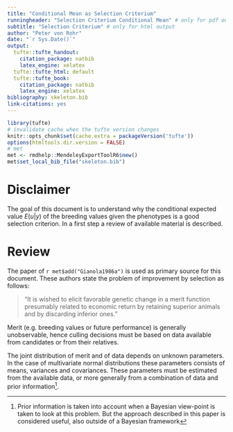 ```yaml
---
title: "Conditional Mean as Selection Criterium"
runningheader: "Selection Criterium Conditional Mean" # only for pdf output
subtitle: "Selection Criterium" # only for html output
author: "Peter von Rohr"
date: "`r Sys.Date()`"
output:
  tufte::tufte_handout:
    citation_package: natbib
    latex_engine: xelatex
  tufte::tufte_html: default
  tufte::tufte_book:
    citation_package: natbib
    latex_engine: xelatex
bibliography: skeleton.bib
link-citations: yes
---
```


```r
library(tufte)
# invalidate cache when the tufte version changes
knitr::opts_chunk$set(cache.extra = packageVersion('tufte'))
options(htmltools.dir.version = FALSE)
# met
met <- rmdhelp::MendeleyExportToolR6$new()
met$set_local_bib_file("skeleton.bib")
```

# Disclaimer
The goal of this document is to understand why the conditional expected value $E(u|y)$ of the breeding values given the phenotypes is a good selection criterion. In a first step a review of available material is described.


# Review
The paper of `r met$add("Gianola1986a")` is used as primary source for this document. These authors state the problem of improvement by selection as follows: 

> "It is wished to elicit favorable genetic change in a merit function presumably related to economic return by retaining superior animals and by discarding inferior ones."

Merit (e.g. breeding values or future performance) is generally unobservable, hence culling decisions must be based on data available from candidates or from their relatives. 

The joint distribution of merit and of data depends on unknown parameters. In the case of multivariate normal distributions these parameters consists of means, variances and covariances. These parameters must be estimated from the available data, or more generally from a combination of data and prior information^[Prior information is taken into account when a Bayesian view-point is taken to look at this problem. But the approach described in this paper is considered useful, also outside of a Bayesian framework]. 

